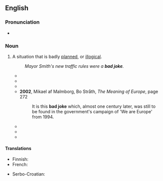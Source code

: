 ==English==

===Pronunciation===
* {{audio|en|en-au-bad joke.ogg|Audio (AU)}}

===Noun===
{{en-noun}}

# {{lb|en|idiomatic}} A situation that is badly [[planned]], or [[illogical]].
#: ''Mayor Smith's new traffic rules were a '''bad joke'''.''
#* {{quote-text|en|year=1938|author=Robert William Seton-Watson|title=Britain and the Dictators: A Survey of Post-war British Policy|page=172|passage=Disarmament must be total, or it was merely "a '''bad joke'''".}}
#* {{quote-text|en|year=1940|author=Kenelm Foss|title=Here Lies Richard Brinsley Sheridan|page=267|passage=But it is amusing to note that whenever the tables were turned on him he would mutter "'''Bad joke'''. Very '''bad joke'''".}}
#* {{quote-text|en|year=1986|author=Claire Martin|title=The Legacy|page=25|passage="Maybe it was just a '''bad joke'''. " "A '''bad joke'''!" shrieked David, and in that cry I could detect all the ancient terrors of Israel.}}
#* '''2002''', Mikael af Malmborg, Bo Stråth, ''The Meaning of Europe'', page 272
#*: It is this '''bad joke''' which, almost one century later, was still to be found in the government's campaign of 'We are Europe' from 1994.
#* {{quote-text|en|year=2002|author=Cesar Guerra|title=Hijacked to Havana!|page=28|passage=This might be a '''bad joke''' for you and to the people able to fly back to Miami but this is not a joke at all to me.}}
#* {{quote-book|en|year=2007|author=Keith Olbarmann|title=Countdown with Keith Olbermann|passage=Upon seeing Keyes' face, 15 {{w|MSNBC}} executives promptly resigned. {{w|Alan Keyes}}? ''{{w|Alan Keyes Is Making Sense}}'' Alan Keyes? You've gotta be kidding me. Incidentally, the name of that show always seemed like a '''bad joke''' to me.}}
#* {{quote-journal|en|date=2020 December 30|author=Christian Wolmar|title=An annus horribilis... and 2021 looks just as bleak|journal=Rail|page=35|text=Perhaps if he spent less time putting really '''bad jokes''' on Twitter (''How should you drain pasta at Christmas? Use an Advent Colander'' - yes really!), the minister might know what is happening in his Department.}}

====Translations====
{{trans-top|situation}}
* Finnish: {{t|fi|[[huono]] [[pila]]}}
* French: {{t+|fr|travail d'Arabe|m}}
{{trans-mid}}
* Serbo-Croatian: {{t|sh|неслана шала|f}}
{{trans-bottom}}